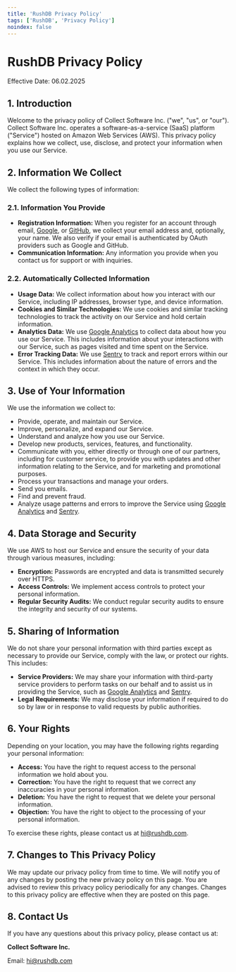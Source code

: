 ```yaml
---
title: 'RushDB Privacy Policy'
tags: ['RushDB', 'Privacy Policy']
noindex: false
---
```


# RushDB Privacy Policy

Effective Date: 06.02.2025

## 1. Introduction

Welcome to the privacy policy of Collect Software Inc. ("we", "us", or "our"). Collect Software Inc. operates a software-as-a-service (SaaS) platform ("Service") hosted on Amazon Web Services (AWS). This privacy policy explains how we collect, use, disclose, and protect your information when you use our Service.

## 2. Information We Collect

We collect the following types of information:

### 2.1. Information You Provide

- **Registration Information:** When you register for an account through email, [Google](https://accounts.google.com), or [GitHub](https://github.com), we collect your email address and, optionally, your name. We also verify if your email is authenticated by OAuth providers such as Google and GitHub.
- **Communication Information:** Any information you provide when you contact us for support or with inquiries.

### 2.2. Automatically Collected Information

- **Usage Data:** We collect information about how you interact with our Service, including IP addresses, browser type, and device information.
- **Cookies and Similar Technologies:** We use cookies and similar tracking technologies to track the activity on our Service and hold certain information.
- **Analytics Data:** We use [Google Analytics](https://analytics.google.com) to collect data about how you use our Service. This includes information about your interactions with our Service, such as pages visited and time spent on the Service.
- **Error Tracking Data:** We use [Sentry](https://sentry.io) to track and report errors within our Service. This includes information about the nature of errors and the context in which they occur.

## 3. Use of Your Information

We use the information we collect to:

- Provide, operate, and maintain our Service.
- Improve, personalize, and expand our Service.
- Understand and analyze how you use our Service.
- Develop new products, services, features, and functionality.
- Communicate with you, either directly or through one of our partners, including for customer service, to provide you with updates and other information relating to the Service, and for marketing and promotional purposes.
- Process your transactions and manage your orders.
- Send you emails.
- Find and prevent fraud.
- Analyze usage patterns and errors to improve the Service using [Google Analytics](https://analytics.google.com) and [Sentry](https://sentry.io).

## 4. Data Storage and Security

We use AWS to host our Service and ensure the security of your data through various measures, including:

- **Encryption:** Passwords are encrypted and data is transmitted securely over HTTPS.
- **Access Controls:** We implement access controls to protect your personal information.
- **Regular Security Audits:** We conduct regular security audits to ensure the integrity and security of our systems.

## 5. Sharing of Information

We do not share your personal information with third parties except as necessary to provide our Service, comply with the law, or protect our rights. This includes:

- **Service Providers:** We may share your information with third-party service providers to perform tasks on our behalf and to assist us in providing the Service, such as [Google Analytics](https://analytics.google.com) and [Sentry](https://sentry.io).
- **Legal Requirements:** We may disclose your information if required to do so by law or in response to valid requests by public authorities.

## 6. Your Rights

Depending on your location, you may have the following rights regarding your personal information:

- **Access:** You have the right to request access to the personal information we hold about you.
- **Correction:** You have the right to request that we correct any inaccuracies in your personal information.
- **Deletion:** You have the right to request that we delete your personal information.
- **Objection:** You have the right to object to the processing of your personal information.

To exercise these rights, please contact us at [hi@rushdb.com](mailto:hi@rushdb.com).

## 7. Changes to This Privacy Policy

We may update our privacy policy from time to time. We will notify you of any changes by posting the new privacy policy on this page. You are advised to review this privacy policy periodically for any changes. Changes to this privacy policy are effective when they are posted on this page.

## 8. Contact Us

If you have any questions about this privacy policy, please contact us at:

**Collect Software Inc.**

Email: [hi@rushdb.com](mailto:hi@rushdb.com)
